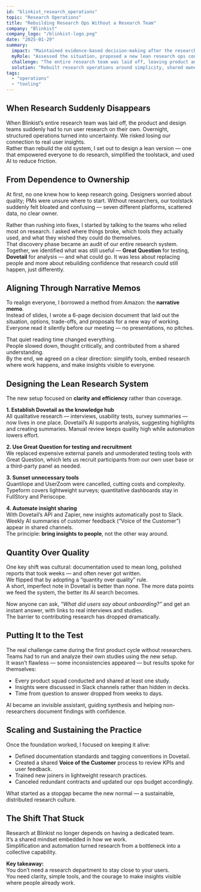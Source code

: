 ```yaml
---
id: "blinkist_research_operations"
topic: "Research Operations"
title: "Rebuilding Research Ops Without a Research Team"
company: "Blinkist"
company_logo: "/blinkist-logo.png"
date: "2025-01-29"
summary:
  impact: "Maintained evidence-based decision-making after the research team was dissolved by simplifying workflows, consolidating tools, and embedding research in daily work."
  myRole: "Assessed the situation, proposed a new lean research ops concept, facilitated alignment through narrative memos, and implemented the system across teams."
  challenge: "The entire research team was laid off, leaving product and design without guidance or processes for user research."
  solution: "Rebuilt research operations around simplicity, shared ownership, and AI automation — turning research from a specialized function into a team-wide habit."
tags:
  - "operations"
  - "tooling"
---
```


## When Research Suddenly Disappears

When Blinkist’s entire research team was laid off, the product and design teams suddenly had to run user research on their own. Overnight, structured operations turned into uncertainty. We risked losing our connection to real user insights.  
Rather than rebuild the old system, I set out to design a lean version — one that empowered everyone to do research, simplified the toolstack, and used AI to reduce friction.

## From Dependence to Ownership

At first, no one knew how to keep research going. Designers worried about quality; PMs were unsure where to start. Without researchers, our toolstack suddenly felt bloated and confusing — seven different platforms, scattered data, no clear owner.

Rather than rushing into fixes, I started by talking to the teams who relied most on research. I asked where things broke, which tools they actually used, and what they wished they could do themselves.  
That discovery phase became an audit of our entire research system. Together, we identified what was still useful — **Great Question** for testing, **Dovetail** for analysis — and what could go. It was less about replacing people and more about rebuilding confidence that research could still happen, just differently.

## Aligning Through Narrative Memos

To realign everyone, I borrowed a method from Amazon: the **narrative memo**.  
Instead of slides, I wrote a 6-page decision document that laid out the situation, options, trade-offs, and proposals for a new way of working. Everyone read it silently before our meeting — no presentations, no pitches.

That quiet reading time changed everything.  
People slowed down, thought critically, and contributed from a shared understanding.  
By the end, we agreed on a clear direction: simplify tools, embed research where work happens, and make insights visible to everyone.

## Designing the Lean Research System

The new setup focused on **clarity and efficiency** rather than coverage.

**1. Establish Dovetail as the knowledge hub**  
All qualitative research — interviews, usability tests, survey summaries — now lives in one place. Dovetail’s AI supports analysis, suggesting highlights and creating summaries. Manual review keeps quality high while automation lowers effort.

**2. Use Great Question for testing and recruitment**  
We replaced expensive external panels and unmoderated testing tools with Great Question, which lets us recruit participants from our own user base or a third-party panel as needed.

**3. Sunset unnecessary tools**  
Quantilope and UserZoom were cancelled, cutting costs and complexity. Typeform covers lightweight surveys; quantitative dashboards stay in FullStory and Periscope.

**4. Automate insight sharing**  
With Dovetail’s API and Zapier, new insights automatically post to Slack. Weekly AI summaries of customer feedback (“Voice of the Customer”) appear in shared channels.  
The principle: **bring insights to people**, not the other way around.

## Quantity Over Quality

One key shift was cultural: documentation used to mean long, polished reports that took weeks — and often never got written.  
We flipped that by adopting a “quantity over quality” rule.  
A short, imperfect note in Dovetail is better than none. The more data points we feed the system, the better its AI search becomes.

Now anyone can ask, _“What did users say about onboarding?”_ and get an instant answer, with links to real interviews and studies.  
The barrier to contributing research has dropped dramatically.

## Putting It to the Test

The real challenge came during the first product cycle without researchers.  
Teams had to run and analyze their own studies using the new setup.  
It wasn’t flawless — some inconsistencies appeared — but results spoke for themselves:

- Every product squad conducted and shared at least one study.
- Insights were discussed in Slack channels rather than hidden in decks.
- Time from question to answer dropped from weeks to days.

AI became an invisible assistant, guiding synthesis and helping non-researchers document findings with confidence.

## Scaling and Sustaining the Practice

Once the foundation worked, I focused on keeping it alive:

- Defined documentation standards and tagging conventions in Dovetail.
- Created a shared **Voice of the Customer** process to review KPIs and user feedback.
- Trained new joiners in lightweight research practices.
- Canceled redundant contracts and updated our ops budget accordingly.

What started as a stopgap became the new normal — a sustainable, distributed research culture.

## The Shift That Stuck

Research at Blinkist no longer depends on having a dedicated team.  
It’s a shared mindset embedded in how we work.  
Simplification and automation turned research from a bottleneck into a collective capability.

**Key takeaway:**  
You don’t need a research department to stay close to your users.  
You need clarity, simple tools, and the courage to make insights visible where people already work.
